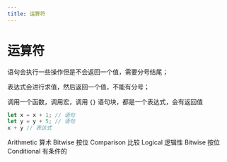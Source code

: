 ```yaml
---
title: 运算符
---
```


# 运算符

语句会执行一些操作但是不会返回一个值，需要分号结尾；

表达式会进行求值，然后返回一个值，不能有分号；

调用一个函数，调用宏，调用 `{}` 语句块，都是一个表达式，会有返回值

```rust
let x = x + 1; // 语句
let y = y + 5; // 语句
x + y // 表达式
```

Arithmetic 算术
Bitwise 按位
Comparison 比较
Logical 逻辑性
Bitwise 按位
Conditional 有条件的

